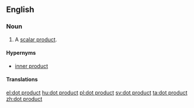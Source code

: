 ==English==

===Noun===
{{en-noun|head=[[dot]] [[product]]}}

# {{label|en|linear algebra}} A [[scalar product]].

====Hypernyms====
* [[inner product]]

====Translations====
{{trans-see|scalar product}}

[[el:dot product]]
[[hu:dot product]]
[[pl:dot product]]
[[sv:dot product]]
[[ta:dot product]]
[[zh:dot product]]